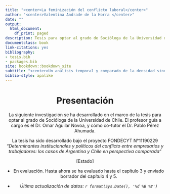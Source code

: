```yaml
--- 
title: "<center>La feminización del conflicto laboral</center>"
author: "<center>Valentina Andrade de la Horra </center>"
date: ""
output:
  html_document:
    df_print: paged
description: Tesis para optar al grado de Socióloga de la Universidad de Chile
documentclass: book
link-citations: yes
bibliography:
- tesis.bib
- packages.bib
site: bookdown::bookdown_site
subtitle: "<center>Un análisis temporal y comparado de la densidad sindical mundial</center>"
biblio-style: apalike
---
```

<center>
# Presentación {-}

La siguiente investigación se ha desarrollado en el marco de la tesis para optar al grado de Socióloga de la Universidad de Chile. El profesor guía a cargo es el Dr. Omar Aguilar Novoa, y cómo co-tutor el Dr. Pablo Pérez Ahumada.

La tesis  ha sido desarrollado bajo el proyecto FONDECYT N°11190229 *"Determinantes institucionales y políticos del conflicto entre empresarios y trabajadores: los casos de Argentina y Chile en perspectiva comparada"*

[Estado]

- En evaluación. Hasta ahora se ha evaluado hasta el capítulo 3 y enviado borrador del capítulo 4 y 5. 

- *Última actualización de datos: `r format(Sys.Date(), '%d %B %Y')`*
</center>